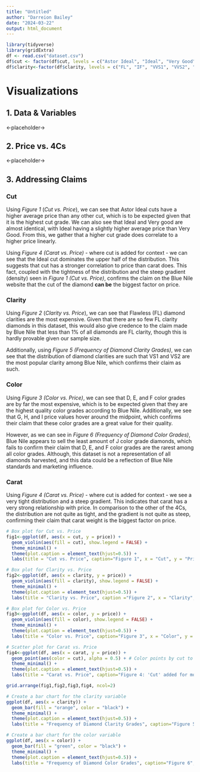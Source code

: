 ---
title: "Untitled"
author: "Darreion Bailey"
date: "2024-03-22"
output: html_document
---

```{r, echo=FALSE, message=FALSE, warning=FALSE, results='hide'}
library(tidyverse)
library(gridExtra)
df <- read.csv("dataset.csv")
df$cut <- factor(df$cut, levels = c("Astor Ideal", "Ideal", "Very Good", "Good"))
df$clarity<-factor(df$clarity, levels = c("FL", "IF", "VVS1", "VVS2", "VS1", "VS2", "SI1", "SI2"))
```

# Visualizations

## 1. Data & Variables

\<-placeholder-\>

## 2. Price vs. 4Cs

\<-placeholder-\>

## 3. Addressing Claims

### Cut

Using *Figure 1* (*Cut vs. Price*), we can see that Astor Ideal cuts have a higher average price than any other cut, which is to be expected given that it is the highest cut grade. We can also see that Ideal and Very good are almost identical, with Ideal having a slightly higher average price than Very Good. From this, we gather that a higher cut grade does correlate to a higher price linearly.

Using *Figure 4 (Carat vs. Price)* - where cut is added for context - we can see that the Ideal cut dominates the upper half of the distribution. This suggests that cut has a stronger correlation to price than carat does. This fact, coupled with the tightness of the distribution and the steep gradient (density) seen in *Figure 1 (Cut vs. Price)*, confirms the claim on the Blue Nile website that the cut of the diamond **can be** the biggest factor on price.

### Clarity

Using *Figure 2* (*Clarity vs. Price*), we can see that Flawless (FL) diamond clarities are the most expensive. Given that there are so few FL clarity diamonds in this dataset, this would also give credence to the claim made by Blue Nile that less than 1% of all diamonds are FL clarity, though this is hardly provable given our sample size.

Additionally, using *Figure 5 (Frequency of Diamond Clarity Grades)*, we can see that the distribution of diamond clarities are such that VS1 and VS2 are the most popular clarity among Blue Nile, which confirms their claim as such.

### Color

Using *Figure 3 (Color vs. Price)*, we can see that D, E, and F color grades are by far the most expensive, which is to be expected given that they are the highest quality color grades according to Blue Nile. Additionally, we see that G, H, and I price values hover around the midpoint, which confirms their claim that these color grades are a great value for their quality.

However, as we can see in *Figure 6 (Frequency of Diamond Color Grades)*, Blue Nile appears to sell the least amount of J color grade diamonds, which fails to confirm their claim that D, E, and F color grades are the rarest among all color grades. Although, this dataset is not a representation of all diamonds harvested, and this data could be a reflection of Blue Nile standards and marketing influence.

### Carat

Using *Figure 4 (Carat vs. Price) -* where cut is added for context - we see a very tight distribution and a steep gradient. This indicates that carat has a very strong relationship with price. In comparison to the other of the 4Cs, the distribution are not quite as tight, and the gradient is not quite as steep, confirming their claim that carat weight is the biggest factor on price.

```{r}
# Box plot for Cut vs. Price
fig1<-ggplot(df, aes(x = cut, y = price)) +
  geom_violin(aes(fill = cut), show.legend = FALSE) +
  theme_minimal() +
  theme(plot.caption = element_text(hjust=0.5)) +
  labs(title = "Cut vs. Price", caption="Figure 1", x = "Cut", y = "Price")

```

```{r}
# Box plot for Clarity vs. Price
fig2<-ggplot(df, aes(x = clarity, y = price)) +
  geom_violin(aes(fill = clarity), show.legend = FALSE) +
  theme_minimal() +
  theme(plot.caption = element_text(hjust=0.5)) +
  labs(title = "Clarity vs. Price", caption ="Figure 2", x = "Clarity", y = "Price")

```

```{r}
# Box plot for Color vs. Price
fig3<-ggplot(df, aes(x = color, y = price)) +
  geom_violin(aes(fill = color), show.legend = FALSE) +
  theme_minimal() +
  theme(plot.caption = element_text(hjust=0.5)) +
  labs(title = "Color vs. Price", caption="Figure 3", x = "Color", y = "Price")

```

```{r}
# Scatter plot for Carat vs. Price
fig4<-ggplot(df, aes(x = carat, y = price)) +
  geom_point(aes(color = cut), alpha = 0.5) + # Color points by cut to add more context
  theme_minimal() +
  theme(plot.caption = element_text(hjust=0.5)) +
  labs(title = "Carat vs. Price", caption="Figure 4: 'Cut' added for more context", x = "Carat", y = "Price")

```

```{r}
grid.arrange(fig1,fig2,fig3,fig4, ncol=2)
```

```{r}
# Create a bar chart for the clarity variable
ggplot(df, aes(x = clarity)) +
  geom_bar(fill = "orange", color = "black") +
  theme_minimal() +
  theme(plot.caption = element_text(hjust=0.5)) +
  labs(title = "Frequency of Diamond Clarity Grades", caption="Figure 5", x = "Clarity", y = "Frequency")

```

```{r}
# Create a bar chart for the color variable
ggplot(df, aes(x = color)) +
  geom_bar(fill = "green", color = "black") +
  theme_minimal() +
  theme(plot.caption = element_text(hjust=0.5)) +
  labs(title = "Frequency of Diamond Color Grades", caption="Figure 6", x = "Color", y = "Frequency")

```
